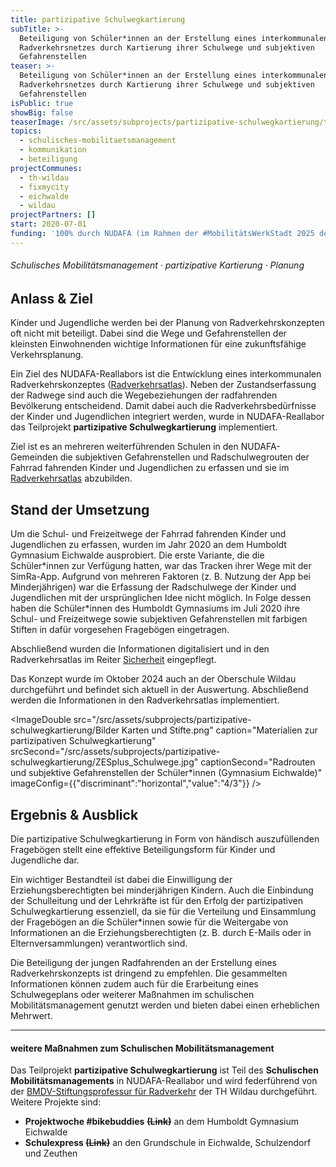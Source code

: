 ```yaml
---
title: partizipative Schulwegkartierung
subTitle: >-
  Beteiligung von Schüler*innen an der Erstellung eines interkommunalen
  Radverkehrsnetzes durch Kartierung ihrer Schulwege und subjektiven
  Gefahrenstellen
teaser: >-
  Beteiligung von Schüler*innen an der Erstellung eines interkommunalen
  Radverkehrsnetzes durch Kartierung ihrer Schulwege und subjektiven
  Gefahrenstellen
isPublic: true
showBig: false
teaserImage: /src/assets/subprojects/partizipative-schulwegkartierung/teaserImage.png
topics:
  - schulisches-mobilitaetsmanagement
  - kommunikation
  - beteiligung
projectCommunes:
  - th-wildau
  - fixmycity
  - eichwalde
  - wildau
projectPartners: []
start: 2020-07-01
funding: '100% durch NUDAFA (im Rahmen der #MobilitätsWerkStadt 2025 des BMBF)'
---
```

###### Schulisches Mobilitätsmanagement · partizipative Kartierung · Planung

## Anlass & Ziel

Kinder und Jugendliche werden bei der Planung von Radverkehrskonzepten oft nicht mit beteiligt. Dabei sind die Wege und Gefahrenstellen der kleinsten Einwohnenden wichtige Informationen für eine zukunftsfähige Verkehrsplanung.&#x20;

Ein Ziel des NUDAFA-Reallabors ist die Entwicklung eines interkommunalen Radverkehrskonzeptes ([Radverkehrsatlas](https://www.nudafa.de/radnetz/einleitung?map=11%2F52.345%2F13.61)). Neben der Zustandserfassung der Radwege sind auch die Wegebeziehungen der radfahrenden Bevölkerung entscheidend. Damit dabei auch die Radverkehrsbedürfnisse der Kinder und Jugendlichen integriert werden, wurde in NUDAFA-Reallabor das Teilprojekt **partizipative Schulwegkartierung** implementiert.&#x20;

Ziel ist es an mehreren weiterführenden Schulen in den NUDAFA-Gemeinden die subjektiven Gefahrenstellen und Radschulwegrouten der Fahrrad fahrenden Kinder und Jugendlichen zu erfassen und sie im [Radverkehrsatlas](https://www.nudafa.de/radnetz/sicherheit?map=11%2F52.345%2F13.61) abzubilden.&#x20;

## Stand der Umsetzung

Um die Schul- und Freizeitwege der Fahrrad fahrenden Kinder und Jugendlichen zu erfassen, wurden im Jahr 2020 an dem Humboldt Gymnasium Eichwalde ausprobiert. Die erste Variante, die die Schüler\*innen zur Verfügung hatten, war das Tracken ihrer Wege mit der SimRa-App. Aufgrund von mehreren Faktoren (z. B. Nutzung der App bei Minderjährigen) war die Erfassung der Radschulwege der Kinder und Jugendlichen mit der ursprünglichen Idee nicht möglich. In Folge dessen haben die Schüler\*innen des Humboldt Gymnasiums im Juli 2020 ihre Schul- und Freizeitwege sowie subjektiven Gefahrenstellen mit farbigen Stiften in dafür vorgesehen Fragebögen eingetragen.&#x20;

Abschließend wurden die Informationen digitalisiert und in den Radverkehrsatlas im Reiter [Sicherheit](https://www.nudafa.de/radnetz/sicherheit?map=11%2F52.345%2F13.61) eingepflegt.&#x20;

Das Konzept wurde im Oktober 2024 auch an der Oberschule Wildau durchgeführt und befindet sich aktuell in der Auswertung. Abschließend werden die Informationen in den Radverkehrsatlas implementiert.&#x20;

<ImageDouble src="/src/assets/subprojects/partizipative-schulwegkartierung/Bilder Karten und Stifte.png" caption="Materialien zur partizipativen Schulwegkartierung" srcSecond="/src/assets/subprojects/partizipative-schulwegkartierung/ZESplus_Schulwege.jpg" captionSecond="Radrouten und subjektive Gefahrenstellen der Schüler*innen (Gymnasium Eichwalde)" imageConfig={{"discriminant":"horizontal","value":"4/3"}} />

## Ergebnis & Ausblick

Die partizipative Schulwegkartierung in Form von händisch auszufüllenden Fragebögen stellt eine effektive Beteiligungsform für Kinder und Jugendliche dar.

Ein wichtiger Bestandteil ist dabei die Einwilligung der Erziehungsberechtigten bei minderjährigen Kindern. Auch die Einbindung der Schulleitung und der Lehrkräfte ist für den Erfolg der partizipativen Schulwegkartierung essenziell, da sie für die Verteilung und Einsammlung der Fragebögen an die Schüler\*innen sowie für die Weitergabe von Informationen an die Erziehungsberechtigten (z. B. durch E-Mails oder in Elternversammlungen) verantwortlich sind.

Die Beteiligung der jungen Radfahrenden an der Erstellung eines Radverkehrskonzepts ist dringend zu empfehlen. Die gesammelten Informationen können zudem auch für die Erarbeitung eines Schulwegeplans oder weiterer Maßnahmen im schulischen Mobilitätsmanagement genutzt werden und bieten dabei einen erheblichen Mehrwert.

---

#### weitere Maßnahmen zum Schulischen Mobilitätsmanagement&#x20;

Das Teilprojekt **partizipative Schulwegkartierung** ist Teil des **Schulischen Mobilitätsmanagements** in NUDAFA-Reallabor und wird federführend von der [BMDV-Stiftungsprofessur für Radverkehr](https://www.th-wildau.de/index.php?id=28606) der TH Wildau durchgeführt. Weitere Projekte sind:

* **Projektwoche #bikebuddies** **~~(Link)~~** an dem Humboldt Gymnasium Eichwalde
* **Schulexpress ~~(Link)~~** an den Grundschule in Eichwalde, Schulzendorf und Zeuthen&#x20;

